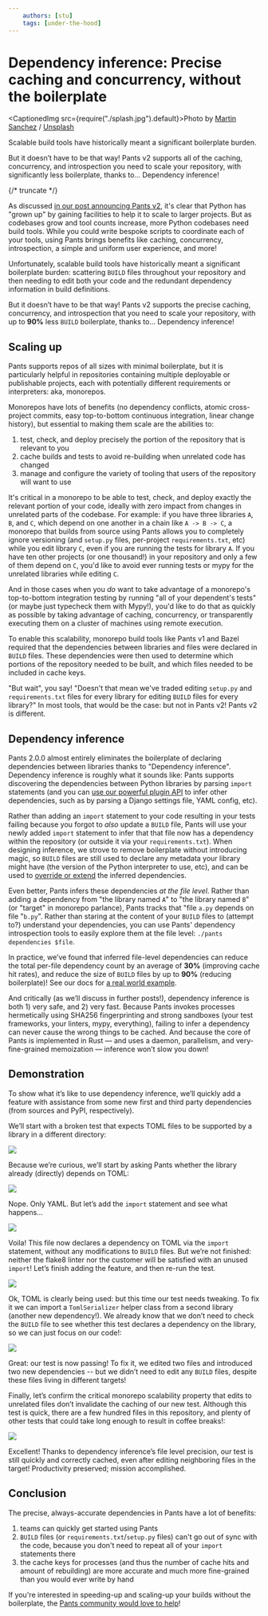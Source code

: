 ```yaml
---
    authors: [stu]
    tags: [under-the-hood]
---
```


# Dependency inference: Precise caching and concurrency, without the boilerplate

<CaptionedImg src={require("./splash.jpg").default}>Photo by [Martin Sanchez](https://unsplash.com/@martinsanchez?utm_source=ghost&utm_medium=referral&utm_campaign=api-credit) / [Unsplash](https://unsplash.com/?utm_source=ghost&utm_medium=referral&utm_campaign=api-credit)</CaptionedImg>

Scalable build tools have historically meant a significant boilerplate burden.

But it doesn’t have to be that way! Pants v2 supports all of the caching, concurrency, and introspection you need to scale your repository, with significantly less boilerplate, thanks to… Dependency inference!

{/* truncate */}

As discussed [in our post announcing Pants v2](../2020-10-27-introducing-pants-v2/index.mdx), it's clear that Python has "grown up" by gaining facilities to help it to scale to larger projects. But as codebases grow and tool counts increase, more Python codebases need build tools. While you could write bespoke scripts to coordinate each of your tools, using Pants brings benefits like caching, concurrency, introspection, a simple and uniform user experience, and more!

Unfortunately, scalable build tools have historically meant a significant boilerplate burden: scattering `BUILD` files throughout your repository and then needing to edit both your code and the redundant dependency information in build definitions.

But it doesn’t have to be that way! Pants v2 supports the precise caching, concurrency, and introspection that you need to scale your repository, with up to **90%** less `BUILD` boilerplate, thanks to… Dependency inference!

## Scaling up

Pants supports repos of all sizes with minimal boilerplate, but it is particularly helpful in repositories containing multiple deployable or publishable projects, each with potentially different requirements or interpreters: aka, monorepos.

Monorepos have lots of benefits (no dependency conflicts, atomic cross-project commits, easy top-to-bottom continuous integration, linear change history), but essential to making them scale are the abilities to:

1.  test, check, and deploy precisely the portion of the repository that is relevant to you
2.  cache builds and tests to avoid re-building when unrelated code has changed
3.  manage and configure the variety of tooling that users of the repository will want to use

It's critical in a monorepo to be able to test, check, and deploy exactly the relevant portion of your code, ideally with zero impact from changes in unrelated parts of the codebase. For example: if you have three libraries `A`, `B`, and `C`, which depend on one another in a chain like `A -> B -> C`, a monorepo that builds from source using Pants allows you to completely ignore versioning (and `setup.py` files, per-project `requirements.txt`, etc) while you edit library `C`, even if you are running the tests for library `A`. If you have ten other projects (or one thousand!) in your repository and only a few of them depend on `C`, you'd like to avoid ever running tests or mypy for the unrelated libraries while editing `C`.

And in those cases when you _do_ want to take advantage of a monorepo's top-to-bottom integration testing by running "all of your dependent's tests" (or maybe just typecheck them with Mypy!), you'd like to do that as quickly as possible by taking advantage of caching, concurrency, or transparently executing them on a cluster of machines using remote execution.

To enable this scalability, monorepo build tools like Pants v1 and Bazel required that the dependencies between libraries and files were declared in `BUILD` files. These dependencies were then used to determine which portions of the repository needed to be built, and which files needed to be included in cache keys.

"But wait", you say! "Doesn't that mean we've traded editing `setup.py` and `requirements.txt` files for every library for editing `BUILD` files for every library?" In most tools, that would be the case: but not in Pants v2! Pants v2 is different.

## Dependency inference

Pants 2.0.0 almost entirely eliminates the boilerplate of declaring dependencies between libraries thanks to "Dependency inference". Dependency inference is roughly what it sounds like: Pants supports discovering the dependencies between Python libraries by parsing `import` statements (and you can [use our powerful plugin API](https://www.pantsbuild.org/docs/plugins-overview) to infer other dependencies, such as by parsing a Django settings file, YAML config, etc).

Rather than adding an `import` statement to your code resulting in your tests failing because you forgot to _also_ update a `BUILD` file, Pants will use your newly added `import` statement to infer that that file now has a dependency within the repository (or outside it via your `requirements.txt`). When designing inference, we strove to remove boilerplate without introducing magic, so `BUILD` files are still used to declare any metadata your library might have (the version of the Python interpreter to use, etc), and can be used to [override or extend](https://www.pantsbuild.org/docs/targets#dependencies-and-dependency-inference) the inferred dependencies.

Even better, Pants infers these dependencies _at the file level_. Rather than adding a dependency from "the library named `A`" to "the library named `B`" (or "target" in monorepo parlance), Pants tracks that "file `a.py` depends on file "`b.py`". Rather than staring at the content of your `BUILD` files to (attempt to?) understand your dependencies, you can use Pants' dependency introspection tools to easily explore them at the file level: `./pants dependencies $file`.

In practice, we’ve found that inferred file-level dependencies can reduce the total per-file dependency count by an average of **30%** (improving cache hit rates), and reduce the size of `BUILD` files by up to **90%** (reducing boilerplate)! See our docs for [a real world example](https://www.pantsbuild.org/docs/how-does-pants-work#dependency-inference).

And critically (as we’ll discuss in further posts!), dependency inference is both 1) very safe, and 2) very fast. Because Pants invokes processes hermetically using SHA256 fingerprinting and strong sandboxes (your test frameworks, your linters, mypy, everything), failing to infer a dependency can never cause the wrong things to be cached. And because the core of Pants is implemented in Rust — and uses a daemon, parallelism, and very-fine-grained memoization — inference won’t slow you down!

## Demonstration

To show what it’s like to use dependency inference, we’ll quickly add a feature with assistance from some new first and third party dependencies (from sources and PyPI, respectively).

We’ll start with a broken test that expects TOML files to be supported by a library in a different directory:

![](./1.gif)

Because we’re curious, we’ll start by asking Pants whether the library already (directly) depends on TOML:

![](./2.gif)

Nope. Only YAML. But let’s add the `import` statement and see what happens…

![](./3.gif)

Voila! This file now declares a dependency on TOML via the `import` statement, without any modifications to `BUILD` files. But we’re not finished: neither the flake8 linter nor the customer will be satisfied with an unused `import`! Let’s finish adding the feature, and then re-run the test.

![](./4.gif)

Ok, TOML is clearly being used: but this time our test needs tweaking. To fix it we can import a `TomlSerializer` helper class from a second library (another new dependency!). We already know that we don’t need to check the `BUILD` file to see whether this test declares a dependency on the library, so we can just focus on our code!:

![](./5.gif)

Great: our test is now passing! To fix it, we edited two files and introduced two new dependencies -- but we didn’t need to edit any `BUILD` files, despite these files living in different targets!

Finally, let’s confirm the critical monorepo scalability property that edits to unrelated files don’t invalidate the caching of our new test. Although this test is quick, there are a few hundred files in this repository, and plenty of other tests that could take long enough to result in coffee breaks!:

![](./6.gif)

Excellent! Thanks to dependency inference’s file level precision, our test is still quickly and correctly cached, even after editing neighboring files in the target! Productivity preserved; mission accomplished.

## Conclusion

The precise, always-accurate dependencies in Pants have a lot of benefits:

1.  teams can quickly get started using Pants
2.  `BUILD` files (or `requirements.txt`/`setup.py` files) can't go out of sync with the code, because you don't need to repeat all of your `import` statements there
3.  the cache keys for processes (and thus the number of cache hits and amount of rebuilding) are more accurate and much more fine-grained than you would ever write by hand

If you're interested in speeding-up and scaling-up your builds without the boilerplate, the [Pants community would love to help](https://www.pantsbuild.org/docs/community)!
